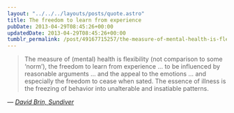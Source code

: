 ```yaml
---
layout: "../../../layouts/posts/quote.astro"
title: The freedom to learn from experience
pubDate: 2013-04-29T08:45:26+00:00
updatedDate: 2013-04-29T08:45:26+00:00
tumblr_permalink: /post/49167715257/the-measure-of-mental-health-is-flexibility-not
---
```


> The measure of (mental) health is flexibility (not comparison to some ‘norm’), the freedom to learn from experience … to be influenced by reasonable arguments … and the appeal to the emotions … and especially the freedom to cease when sated. The essence of illness is the freezing of behavior into unalterable and insatiable patterns.

— <cite>[David Brin, _Sundiver_](https://www.goodreads.com/book/show/96472.Sundiver)</cite>

